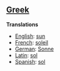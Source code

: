 ==[[Greek]]==

'''Translations'''

*[[English]]: [[sun]]
*[[French]]: [[soleil]]
*[[German]]: [[Sonne]]
*[[Latin]]: [[sol]]
*[[Spanish]]: [[sol]]